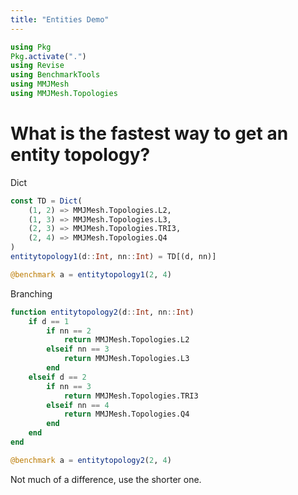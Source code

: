 ```yaml
---
title: "Entities Demo"
---
```


```julia
using Pkg
Pkg.activate(".")
using Revise
using BenchmarkTools
using MMJMesh
using MMJMesh.Topologies
```

# What is the fastest way to get an entity topology?

Dict

```julia
const TD = Dict(
    (1, 2) => MMJMesh.Topologies.L2,
    (1, 3) => MMJMesh.Topologies.L3,
    (2, 3) => MMJMesh.Topologies.TRI3,
    (2, 4) => MMJMesh.Topologies.Q4
)
entitytopology1(d::Int, nn::Int) = TD[(d, nn)]

@benchmark a = entitytopology1(2, 4)
```

Branching

```julia
function entitytopology2(d::Int, nn::Int)
    if d == 1
        if nn == 2
            return MMJMesh.Topologies.L2
        elseif nn == 3
            return MMJMesh.Topologies.L3
        end
    elseif d == 2
        if nn == 3
            return MMJMesh.Topologies.TRI3
        elseif nn == 4
            return MMJMesh.Topologies.Q4
        end
    end
end

@benchmark a = entitytopology2(2, 4)
```

Not much of a difference, use the shorter one.